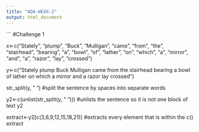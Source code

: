 ```yaml
---
title: "ADA-WEEK-2"
output: html_document
---
```



```
#Challenge 1

x<-c("Stately", "plump", "Buck", "Mulligan", "came", "from", "the", "stairhead", "bearing", "a", "bowl", "of", "lather", "on", "which", "a", "mirror", "and", "a", "razor", "lay", "crossed")

y<-c("Stately plump Buck Mulligan came from the stairhead bearing a bowl of lather on which a mirror and a razor lay crossed")

str_split(y, " ") 
#split the sentence by spaces into separate words

y2<-c(unlist(str_split(y, " ")))
#unlists the sentence so it is not one block of text
y2

extract<-y2[c(3,6,9,12,15,18,21)]
#extracts every element that is within the c()
extract




 


